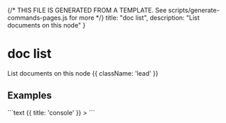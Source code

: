 {/* THIS FILE IS GENERATED FROM A TEMPLATE. See scripts/generate-commands-pages.js for more */}
    title: "doc list",
    description: "List documents on this node"
}

<div className='not-prose mb-5'>
    <Breadcrumbs pages={[
        { name: 'Commands', href: '/docs/commands', current: false },
        { name: 'doc list', href: '/docs/commands/doc-list', current: true },
    ]} />
</div>

# doc list

List documents on this node {{ className: 'lead' }}



## Examples

<CodeGroup title="doc list">
```text {{ title: 'console' }}
> 
```


</CodeGroup>
